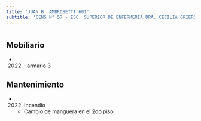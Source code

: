 ```yaml
---
title: 'JUAN B. AMBROSETTI 601'
subtitle: 'CENS N° 57 - ESC. SUPERIOR DE ENFERMERÍA DRA. CECILIA GRIERSON SEDE'
---
```


#


## Mobiliario

*  (2022) : armario 3 





## Mantenimiento

*  (2022) Incendio 
    + Cambio de manguera en el 2do piso



